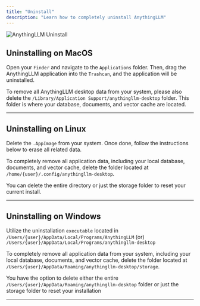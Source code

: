 ```yaml
---
title: "Uninstall"
description: "Learn how to completely uninstall AnythingLLM"
---
```



<Image
  src="/images/guides/uninstall.png"
  height={1080}
  width={1920}
  quality={100}
  alt="AnythingLLM Uninstall"
/>

## Uninstalling on MacOS

Open your `Finder` and navigate to the `Applications` folder. Then, drag the AnythingLLM application into the `Trashcan`, and the application will be uninstalled.

To remove all AnythingLLM desktop data from your system, please also delete the `/Library/Application Support/anythingllm-desktop` folder. This folder is where your database, documents, and vector cache are located.

---

## Uninstalling on Linux

Delete the `.AppImage` from your system. Once done, follow the instructions below to erase all related data.

To completely remove all application data, including your local database, documents, and vector cache, delete the folder located at `/home/{user}/.config/anythingllm-desktop`.

You can delete the entire directory or just the storage folder to reset your current install.

---

## Uninstalling on Windows

Utilize the uninstallation `executable` located in `/Users/{user}/AppData/Local/Programs/AnythingLLM` (or) `/Users/{user}/AppData/Local/Programs/anythingllm-desktop`

To completely remove all application data from your system, including your local database, documents, and vector cache, delete the folder located at `/Users/{user}/AppData/Roaming/anythingllm-desktop/storage`.

You have the option to delete either the entire `/Users/{user}/AppData/Roaming/anythingllm-desktop` folder or just the storage folder to reset your installation

---
